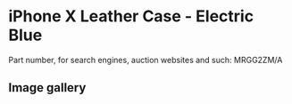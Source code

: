 
# iPhone X Leather Case - Electric Blue

Part number, for search engines, auction websites and such: MRGG2ZM/A

## Image gallery

<div style={{ width: "768px" }}>
  <GalleryComponent
    images={[
      {
        original: "/everysource/MRGG2.webp",
        thumbnail: "/everypreview/MRGG2.webp",
      },
      {
        original: "/everysource/MRGG2_AV1_SILVER.webp",
        thumbnail: "/everypreview/MRGG2_AV1_SILVER.webp",
      },
      {
        original: "/everysource/MRGG2_AV1_SPACE_GRAY.webp",
        thumbnail: "/everypreview/MRGG2_AV1_SPACE_GRAY.webp",
      },
      {
        original: "/everysource/MRGG2_AV2.webp",
        thumbnail: "/everypreview/MRGG2_AV2.webp",
      }
    ]}
  />
</div>